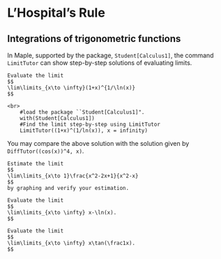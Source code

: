 # L'Hospital's Rule

## Integrations of trigonometric functions

In Maple, supported by the package, `Student[Calculus1]`, the command `LimitTutor` can show step-by-step solutions of evaluating limits.

```example

Evaluate the limit
$$
\lim\limits_{x\to \infty}(1+x)^{1/\ln(x)}
$$

```

```solution
<br>
    #load the package ``Student[Calculus1]".
    with(Student[Calculus1])
    #Find the limit step-by-step using LimitTutor
    LimitTutor((1+x)^(1/ln(x)), x = infinity)

```

You may compare the above solution with the solution given by `DiffTutor((cos(x))^4, x)`.

```exercise

Estimate the limit
$$
\lim\limits_{x\to 1}\frac{x^2-2x+1}{x^2-x}
$$
by graphing and verify your estimation.

```

```exercise

Evaluate the limit
$$
\lim\limits_{x\to \infty} x-\ln(x).
$$

```

```exercise

Evaluate the limit
$$
\lim\limits_{x\to \infty} x\tan(\frac1x).
$$

```
